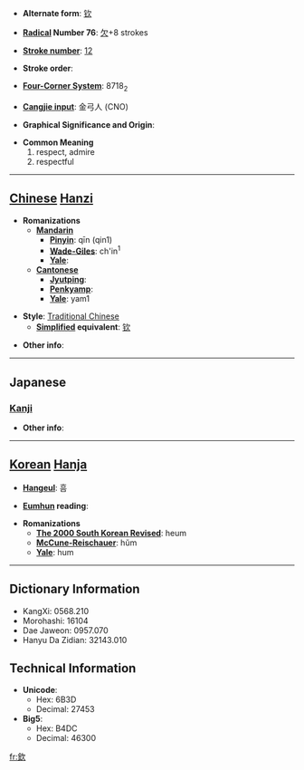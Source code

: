 * '''Alternate form''': [[钦]]

* '''[[Wiktionary:Chinese radical index| Radical]] Number 76''': [[Wiktionary:Chinese radical index 欠|欠]]+8 strokes

* '''[[Wiktionary:Chinese total strokes index|Stroke number]]''': [[Wiktionary:Chinese total strokes index 12|12]]

* '''Stroke order''': 

* '''[[Wiktionary:Chinese four corner index|Four-Corner System]]''': 8718<sub>2</sub>

* '''[[Wiktionary:Chinese Cangjie index|Cangjie input]]''': 金弓人 (CNO)

* '''Graphical Significance and Origin''': 

* '''Common Meaning'''
*#respect, admire
*# respectful


----

== [[Chinese]] [[Hanzi]] ==

* '''Romanizations'''
** '''[[Mandarin]]'''
*** '''[[Pinyin]]''': qīn (qin1)
*** '''[[Wade-Giles]]''': ch'in<sup>1</sup>
*** '''[[Yale]]''': 
** '''[[Cantonese]]'''
*** '''[[Jyutping]]''':
*** '''[[Penkyamp]]''': 
*** '''[[Yale]]''': yam1

* '''Style''': [[Traditional Chinese]] 
** '''[[Simplified Chinese|Simplified]] equivalent''': [[钦]]

* '''Other info''': 

----

==Japanese==
===[[Kanji]]===
{{kanji|on readings=[[きん]] (kin), [[こん]] (kon)
|kun readings=[[つつしむ]] (tsutsushimu)
}}

* '''Other info''':  

----

== [[Korean]] [[Hanja]] ==

* '''[[Hangeul]]''': 흠

* '''[[Eumhun]] reading''': 

* '''Romanizations'''
** '''[[The 2000 South Korean Revised Romanization|The 2000 South Korean Revised]]''': heum
** '''[[McCune-Reischauer]]''': hŭm
** '''[[Yale]]''': hum

----

== Dictionary Information ==

* KangXi: 0568.210
* Morohashi: 16104
* Dae Jaweon: 0957.070
* Hanyu Da Zidian: 32143.010

== Technical Information ==

* '''Unicode''':
** Hex: 6B3D
** Decimal: 27453
* '''Big5''':
** Hex: B4DC
** Decimal: 46300

[[fr:欽]]